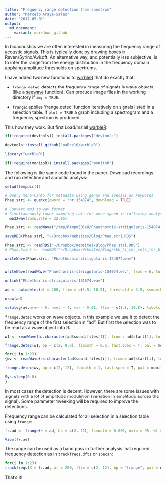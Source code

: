 ```yaml
---
title: "Frequency range detection from spectrum"
author: "Marcelo Araya-Salas"
date: "2017-05-08"
output: 
  md_document:
    variant: markdown_github
---
```


In bioacoustics we are often interested in measuring the frequency range of acoustic signals. This is typically done by drawing boxes in Raven/Syrinx/Avisoft. An alternative way, and potentially less subjective, is to infer the range from the energy distribution in the frequency domain applying amplitude thresholds on spectrums. 

I have added two new functions to [warbleR](https://cran.r-project.org/package=warbleR) that do exactly that:

* `frange.detec`: detects the frequency range of signals in wave objects (like a [seewave](https://cran.r-project.org/package=seewave) function). Can produce image files in the working directory if `img = TRUE`.

* `frange`: applies 'frange.detec' function iteratively on signals listed in a selection table.  If `plot = TRUE` a graph including a spectrogram and a frequency spectrum is produced.

This how they work. But first Load/install [warbleR](https://cran.r-project.org/package=warbleR):
 
```r

if(!require(devtools)) install.packages("devtools")

devtools::install_github("maRce10/warbleR")

library("warbleR")

if(!require(monitoR)) install.packages("monitoR")

```

The following is the same code found in the paper. Download recordings and run detection and acoustic analysis:

```r

setwd(tempdir())

# Query Xeno-Canto for metadata using genus and species as keywords
Phae.stri <- querxc(qword = "nr:154074", download = TRUE)

# Convert mp3 to wav format
# Simultaneously lower sampling rate for more speed in following analyses
  mp32wav(samp.rate = 22.05)

```

```r
Phae.stri <- readWave("/tmp/RtmpmZOJaU/Phaethornis-striigularis-154074.wav")

saveRDS(Phae.stri, "~/Dropbox/Websites/Blog/Phae.stri.RDS")


```

```r
Phae.stri <- readRDS("~/Dropbox/Websites/Blog/Phae.stri.RDS")
# Phae.hisnr <- readRDS("~/Dropbox/Websites/Blog/lbh_hi_snr_sels_for_blog.RDS")

writeWave(Phae.stri, "Phaethornis-striigularis-154074.wav")



```


```r

writeWave(readWave("Phaethornis-striigularis-154074.wav", from = 6, to = 16, units = "seconds"), "Phaethornis-striigularis-154074-CUT.wav")

unlink("Phaethornis-striigularis-154074.wav")

ad <- autodetec(wl = 200, flim = c(3.5, 10.5), threshold = 3.5, ssmooth = 1200, bp = c(4, 9.6), pb = FALSE, ls = T, sxrow = 1, rows = 10, xl = 4, mindur = 0.1, maxdur = 0.25)

nrow(ad)

catalog(ad,nrow = 6, ncol = 4, mar = 0.01, flim = c(3.5, 10.5), labels = "selec", pal = reverse.heat.colors)

```


`frange.detec` works on wave objects. In this example we use it to detect the frequency range of the first selection in "ad". But first the selection was to be read as a wave object into R: 

```r

w1 <- readWave(as.character(ad$sound.files[1]), from = ad$start[1], to = ad$end[1], units = "seconds")

frange.detec(w1, bp = c(2, 9.6), fsmooth = 0.5, fast.spec = T, pal = monitoR::gray.3, ovlp = 90, wl = 200, threshold = 5)


```


```r

for(i in 1:23)
{wv <- readWave(as.character(ad$sound.files[i]), from = ad$start[i], to = ad$end[i], units = "seconds")

frange.detec(wv, bp = c(2, 12), fsmooth = 1, fast.spec = T, pal = monitoR::gray.3, ovlp = 95, wl = 200, threshold = 8, flim = c(0, 13), main = paste("selection", i))

Sys.sleep(0.8)
}
```

In most cases the detection is decent. However, there are some issues with signals with a lot of amplitude modulation (variation in amplitude across the signal). Some parameter tweeking will be required to improve the detections. 


Frequency range can be calculated for all selection in a selection table using `frange`:

```r

fr.ad <- frange(X = ad, bp = c(2, 12), fsmooth = 0.001, ovlp = 95, wl = 200, threshold = 10, img = F)

View(fr.ad)

```

The range can be used as a band pass in further analysis that required frequency detection as in `trackfreqs`, `dfts` or `specan`:

```r
for(i in 1:23)
trackfreqs(X = fr.ad, wl = 200, flim = c(2, 12), bp = "frange", pal = monitoR::gray.3, fast.spec = TRUE, contour = "df", ovlp = 90, pb = FALSE, threshold = 15, line = F, freq.continuity = 0.2, clip.edges = 2, type = "l")


```




That's it!

